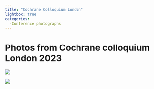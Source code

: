 ```yaml
---
title: "Cochrane Colloquium London"
lightbox: true
categories:
  -Conference photographs
---
```


# Photos from Cochrane colloquium London 2023

::: {layout-ncol="2" style="color: gray"}
![](Image%202.jpg)

![](Image%203.jpg)
:::
